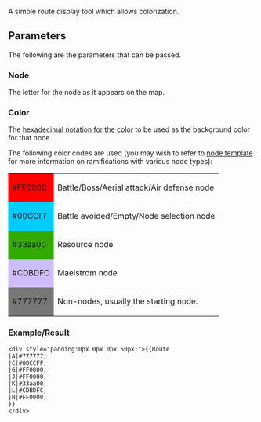 A simple route display tool which allows colorization.

==Parameters==
The following are the parameters that can be passed.

===Node===

The letter for the node as it appears on the map.

===Color===

The [http://www.w3schools.com/colors/colors_picker.asp hexadecimal notation for the color] to be used as the background color for that node.

The following color codes are used (you may wish to refer to [[Template:Node|node template]] for more information on ramifications with various node types):

{| class="article-table"
| style="background-color:#FF0000;" | #FF0000
| Battle/Boss/Aerial attack/Air defense node
|-
| style="background-color:#00CCFF;" | #00CCFF
| Battle avoided/Empty/Node selection node
|-
| style="background-color:#33aa00;" | #33aa00
| Resource node
|-
| style="background-color:#CDBDFC;" | #CDBDFC
| Maelstrom node
|-
| style="background-color:#777777;" | #777777
| Non-nodes, usually the starting node.
|}

===Example/Result===
<pre>
<div style="padding:0px 0px 0px 50px;">{{Route
|A|#777777;
|C|#00CCFF;
|G|#FF0000;
|J|#FF0000;
|K|#33aa00;
|L|#CDBDFC;
|N|#FF0000;
}}
</div>
</pre>
<div style="padding:0px 0px 0px 50px;">{{Route
|A|#777777;
|C|#00CCFF;
|G|#FF0000;
|J|#FF0000;
|K|#33aa00;
|L|#CDBDFC;
|N|#FF0000;
}}
</div>